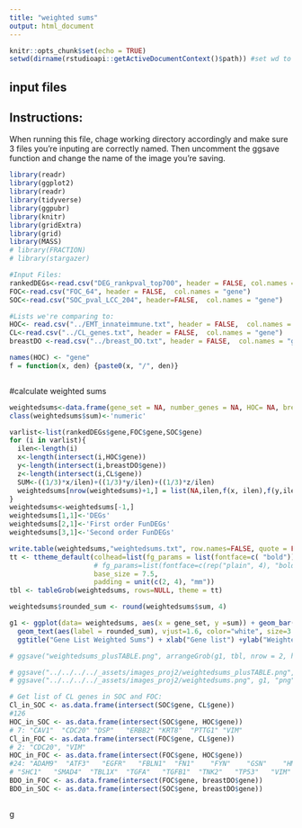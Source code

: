 ```yaml
---
title: "weighted sums"
output: html_document
---
```


```r
knitr::opts_chunk$set(echo = TRUE)
setwd(dirname(rstudioapi::getActiveDocumentContext()$path)) #set wd to wherever script is located
```

## input files

## Instructions:
When running this file, chage working directory accordingly and make sure 3 files you're inputing are correctly named. Then uncomment the ggsave function and change the name of the image you're saving.

```r
library(readr)
library(ggplot2)
library(readr)
library(tidyverse)
library(ggpubr)
library(knitr)
library(gridExtra)
library(grid)
library(MASS)
# library(FRACTION)
# library(stargazer)

#Input Files:
rankedDEGs<-read.csv("DEG_rankpval_top700", header = FALSE, col.names = "gene")
FOC<-read.csv("FOC_64", header = FALSE,  col.names = "gene")
SOC<-read.csv("SOC_pval_LCC_204", header=FALSE,  col.names = "gene")

#Lists we're comparing to:
HOC<- read.csv("../EMT_innateimmune.txt", header = FALSE,  col.names = "gene")
CL<-read.csv("../CL_genes.txt", header = FALSE,  col.names = "gene")
breastDO <-read.csv("../breast_DO.txt", header = FALSE,  col.names = "gene")

names(HOC) <- "gene"
f = function(x, den) {paste0(x, "/", den)}



```

#calculate weighted sums
```r
weightedsums<-data.frame(gene_set = NA, number_genes = NA, HOC= NA, breastDO= NA, CLgenes=NA, sum=NA)
class(weightedsums$sum)<-'numeric'

varlist<-list(rankedDEGs$gene,FOC$gene,SOC$gene)
for (i in varlist){
  ilen<-length(i)
  x<-length(intersect(i,HOC$gene))
  y<-length(intersect(i,breastDO$gene))
  z<-length(intersect(i,CL$gene))
  SUM<-((1/3)*x/ilen)+((1/3)*y/ilen)+((1/3)*z/ilen)
  weightedsums[nrow(weightedsums)+1,] = list(NA,ilen,f(x, ilen),f(y,ilen),f(z,ilen),SUM)
}
weightedsums<-weightedsums[-1,]
weightedsums[1,1]<-'DEGs'
weightedsums[2,1]<-'First order FunDEGs'
weightedsums[3,1]<-'Second order FunDEGs'

write.table(weightedsums,"weightedsums.txt", row.names=FALSE, quote = FALSE)
tt <- ttheme_default(colhead=list(fg_params = list(fontface=c( "bold"))),
                     # fg_params=list(fontface=c(rep("plain", 4), "bold.italic")),
                     base_size = 7.5,
                     padding = unit(c(2, 4), "mm"))
tbl <- tableGrob(weightedsums, rows=NULL, theme = tt)

weightedsums$rounded_sum <- round(weightedsums$sum, 4)

g1 <- ggplot(data= weightedsums, aes(x = gene_set, y =sum)) + geom_bar(stat="identity", aes(fill = gene_set)) +
  geom_text(aes(label = rounded_sum), vjust=1.6, color="white", size=3.5) +
  ggtitle("Gene List Weighted Sums") + xlab("Gene list") +ylab("Weighted Sum") + theme(legend.position = "none")

# ggsave("weightedsums_plusTABLE.png", arrangeGrob(g1, tbl, nrow = 2, heights = c(3,1)), "png")

# ggsave("../../../../_assets/images_proj2/weightedsums_plusTABLE.png", arrangeGrob(g1, tbl, nrow = 2, heights = c(3,1)), "png")
# ggsave("../../../../_assets/images_proj2/weightedsums.png", g1, "png")

```

```r
# Get list of CL genes in SOC and FOC:
Cl_in_SOC <- as.data.frame(intersect(SOC$gene, CL$gene))
#126
HOC_in_SOC <- as.data.frame(intersect(SOC$gene, HOC$gene))
# 7: "CAV1"  "CDC20" "DSP"   "ERBB2" "KRT8"  "PTTG1" "VIM" 
Cl_in_FOC <- as.data.frame(intersect(FOC$gene, CL$gene))
# 2: "CDC20", "VIM"
HOC_in_FOC <- as.data.frame(intersect(FOC$gene, HOC$gene))
#24: "ADAM9"  "ATF3"   "EGFR"   "FBLN1"  "FN1"    "FYN"    "GSN"    "HMGA2"  "ICAM1"  "IGF1R"  "IL4R"   "ITGB8"  "LIMK2"  "LRP1"   "MAPK13" "ROCK1" 
# "SHC1"   "SMAD4"  "TBL1X"  "TGFA"   "TGFB1"  "TNK2"   "TP53"   "VIM"   
BDO_in_FOC <- as.data.frame(intersect(FOC$gene, breastDO$gene))
BDO_in_SOC <- as.data.frame(intersect(SOC$gene, breastDO$gene))



```

g
